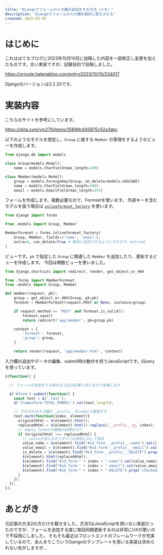 ```yaml
---
title: "Djangoでフォームの入力欄の追加をする方法（メモ）"
description: "Djangoでフォームの入力欄を動的に変化させる"
created: 2025-03-05
---
```


# はじめに

これははてなブログに2023年10月10日に投稿した内容を一部修正し変更を加えたものです。古い実装ですが、記録目的で投稿しました。

https://nrroute.hatenablog.com/entry/2023/10/10/234017

Djangoのバージョンは3.2.20です。

# 実装内容
こちらのサイトを参考にしています。

https://qiita.com/yjn279/items/35899c645875c52a3dec

以下のようなモデルを想定し、`Group` に属する `Member` の管理をするようなビューを作成します。

```python title="models.py"
from django.db import models

class Group(models.Model):
    name = models.CharField(max_length=100)

class Member(models.Model):
    group = models.ForeignKey(Group, on_delete=models.CASCADE)
    name = models.CharField(max_length=100)
    email = models.EmailField(max_length=255)
```

フォームを作成します。複数必要なので、Formsetを使います。
外部キーを含むモデルを扱う場合は [`inlineformset_factory`](https://docs.djangoproject.com/en/5.1/topics/forms/modelforms/#inline-formsets) を使います。

```python title="forms.py"
from django import forms

from .models import Group, Member

MemberFormset = forms.inlineformset_factory(
    Group, Member, fields=('name', 'email'),
    extra=0, can_delete=True # 動的に追加できるようにするので、extra=0
)
```

ビューです。`pk` で指定した `Group` に関連した `Member` を追加したり、更新するビューを作成します。
今回は関数ビューを使いました。

```python title="views.py"
from django.shortcuts import redirect, render, get_object_or_404

from .forms import MemberFormset
from .models import Group, Member

def member(request, pk):
    group = get_object_or_404(Group, pk=pk)
    formset = MemberFormset(request.POST or None, instance=group)

    if request.method == 'POST' and formset.is_valid():
        formset.save()
        return redirect('app:member', pk=group.pk)

    context = {
        'formset': formset,
        'group': group,
    }

    return render(request, 'app/member.html', context)
```

入力欄の追加やデータの編集、submit時の動作を担うJavaScriptです。jQueryを使っています。

```javascript title="script.js"
$(function() {

  // フォームの追加をする部分は上記の記事と同じなので省略します

  $('#form').submit(function() {
    const text = $('.text');
    $('[name=form-TOTAL_FORMS]').val(text.length);

    // それぞれの入力欄の__prefix__をindexで置換する
    text.each(function(index, element){
      originalHtml = $(element).html();
      replacedHtml = $(element).html().replace(/__prefix__/g, index);
      // empty_formのみ置換の処理を行う
      if (originalHtml !== replacedHtml) {
        // valueが消えるのですべての項目に対して保存
        value_name = $(element).find("#id_form-__prefix__-name").val();
        value_email = $(element).find("#id_form-__prefix__-email").val();
        is_delete = $(element).find("#id_form-__prefix__-DELETE").prop('checked');
        $(element).html(replacedHtml);
        $(element).find("#id_form-" + index + "-name").val(value_name);
        $(element).find("#id_form-" + index + "-email").val(value_email);
        $(element).find("#id_form-" + index + "-DELETE").prop('checked', is_delete);
      }
    });
  });
});
```

# あとがき
元記事の方法2の方だけを載せました。方法1はJavaScriptを用いない実装だったのですが、フォームを追加する度に毎回同期更新するのは非常にUXが悪いので不採用にしました。
そもそも最近はフロントエンドのフレームワークが充実しているので、あんまりこういうDjangoのテンプレートを用いる実装は求められない気がしますが…
